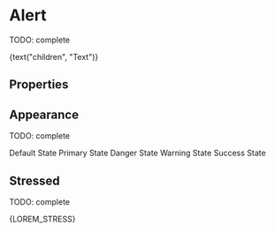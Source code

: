 

<Meta title="Atoms/Alert" component={Alert} />

# Alert

TODO: complete

<Preview>
  <Story name="default" parameters={{ decorators: [withKnobs, withA11y] }}>
    <Alert
      type={select("type", ["inline","toast"])}
      isDismissable={boolean("isDismissable", true)}
      onDismiss={action("onDismiss")}
      show={boolean("show", true)}
      appearance={select("appearance", ["primary", "secondary", "danger", "warning", "success"])}
      title={text("title", "Title")}
      primaryLabel={text("primaryLabel", "Primary label")}
      onClickPrimary={action("onClickPrimary")}
      secondaryLabel={text("secondaryLabel", "Secondary Label")}
      secondaryTo={text("secondaryTo", "http://www.tiendanube.com")}
    >
    {text("children", "Text")} </Alert>
  </Story>
</Preview>

## Properties

<Props of={Alert.type} />

## Appearance

TODO: complete

<Preview withToolbar>
  <Story name="appearance">
    <div className="separate">
      <Alert show>Default State</Alert>
      <Alert appearance="primary" show>Primary State</Alert>
      <Alert appearance="danger" show>Danger State</Alert>
      <Alert appearance="warning" show>Warning State</Alert>
      <Alert appearance="success" show>Success State</Alert>
    </div>
  </Story>
</Preview>

## Stressed

TODO: complete

<Preview withToolbar>
  <Story name="stressed">
      <Alert 
        title="Title"        
        primaryLabel="Primary label"
        secondaryLabel="Secondary Label"
        isDismissable 
        show>{LOREM_STRESS}
        </Alert>
  </Story>
</Preview>